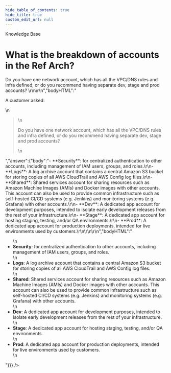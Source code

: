 ```yaml
---
hide_table_of_contents: true
hide_title: true
custom_edit_url: null
---
```



<CenterLayout>
<span class="title">Knowledge Base</span>
<h1>What is the breakdown of accounts in the Ref Arch?</h1>
<GitHub json={{"id":"D_kwDOF8slf84AOB0z","number":57,"author":{"login":"zackproser"},"title":"What is the breakdown of accounts in the Ref Arch?","body":"A customer asked: \r\n> Do you have one network account, which has all the VPC/DNS rules and infra defined, or do you recommend having separate dev, stage and prod accounts? \r\n\r\n","bodyHTML":"<p dir=\"auto\">A customer asked:</p>\n<blockquote>\n<p dir=\"auto\">Do you have one network account, which has all the VPC/DNS rules and infra defined, or do you recommend having separate dev, stage and prod accounts?</p>\n</blockquote>","answer":{"body":"- **Security**: for centralized authentication to other accounts, including management of IAM users, groups, and roles.\r\n- **Logs**: A log archive account that contains a central Amazon S3 bucket for storing copies of all AWS CloudTrail and AWS Config log files.\r\n- **Shared**: Shared services account for sharing resources such as Amazon Machine Images (AMIs) and Docker images with other accounts. This account can also be used to provide common infrastructure such as self-hosted CI/CD systems (e.g. Jenkins) and monitoring systems (e.g. Grafana) with other accounts.\r\n- **Dev**: A dedicated app account for development purposes, intended to isolate early development releases from the rest of your infrastructure.\r\n- **Stage**: A dedicated app account for hosting staging, testing, and/or QA environments.\r\n- **Prod**: A dedicated app account for production deployments, intended for live environments used by customers.\r\n\r\n\r\n","bodyHTML":"<ul dir=\"auto\">\n<li><strong>Security</strong>: for centralized authentication to other accounts, including management of IAM users, groups, and roles.</li>\n<li><strong>Logs</strong>: A log archive account that contains a central Amazon S3 bucket for storing copies of all AWS CloudTrail and AWS Config log files.</li>\n<li><strong>Shared</strong>: Shared services account for sharing resources such as Amazon Machine Images (AMIs) and Docker images with other accounts. This account can also be used to provide common infrastructure such as self-hosted CI/CD systems (e.g. Jenkins) and monitoring systems (e.g. Grafana) with other accounts.</li>\n<li><strong>Dev</strong>: A dedicated app account for development purposes, intended to isolate early development releases from the rest of your infrastructure.</li>\n<li><strong>Stage</strong>: A dedicated app account for hosting staging, testing, and/or QA environments.</li>\n<li><strong>Prod</strong>: A dedicated app account for production deployments, intended for live environments used by customers.</li>\n</ul>"}}} />

</CenterLayout>
  

<!-- ##DOCS-SOURCER-START
{
  "sourcePlugin": "github-discussions",
  "hash": "6680cd60cf520d083205c4ec25038700"
}
##DOCS-SOURCER-END -->
